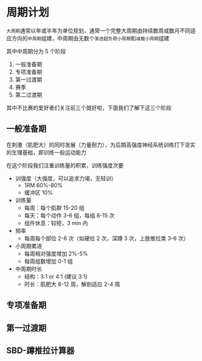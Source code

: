 
# 周期计划

`大周期`通常以年或半年为单位规划，通常一个完整大周期由持续数周或数月不同适应方向的`中周期`组建，中周期由无数个`渐进超负荷小周期`和`减载小周期`组建

其中中周期分为 5 个阶段

1. 一般准备期
2. 专项准备期
3. 第一过渡期
4. 赛季
5. 第二过渡期

其中不比赛的爱好者们关注前三个就好啦，下面我们了解下这三个阶段

## 一般准备期

在刺激（肌肥大）的同时发展（力量耐力），为后期高强度神经系统训练打下坚实的生理基础，即训练一般运动能力

在这个阶段我们注重训练量的积累，训练强度次要

- 训强度（大强度，可以追求力竭，无轻训）
  - 1RM 60%-80%
  - 缓冲区 10%
- 训练量
  - 每周：每个肌群 15-20 组
  - 每天：每个动作 3-6 组，每组 8-15 次
  - 组件休息：较短，3 min 内
- 频率
  - 每周每个部位 2-6 次（如硬拉 2 次，深蹲 3 次，上肢推拉类 3-6 次）
- 小周期累进
  - 每周相对强度增加 2%-5%
  - 每周组数增加 0-1 组
- 中周期时长
  - 结构：3:1 or 4:1 (建议 3:1)
  - 时长：肌肥大 8-12 周，解剖适应 2-4 周

## 专项准备期

## 第一过渡期

## SBD-蹲推拉计算器

<WorkoutCycleCalculator />
